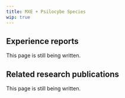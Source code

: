 ---
title: MXE + Psilocybe Species
wip: true
---

## Experience reports

This page is still being written.

## Related research publications

This page is still being written.

